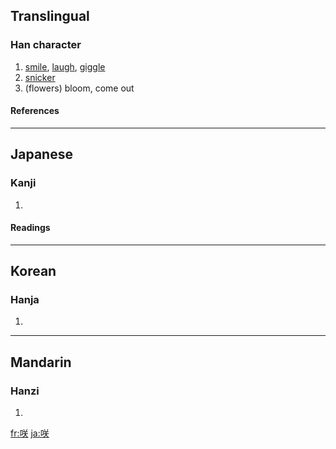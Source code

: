 {{see|笑}}

==Translingual==
===Han character===
{{Han char|rn=30|rad=口|as=06|sn=9|four=|canj=口廿大 (RTK), X口廿大 (XRTK)}}
# [[smile]], [[laugh]], [[giggle]]
# [[snicker]]
# (flowers) bloom, come out
====References====
{{Han ref|kx=0187.090|dkj=03554|dj=0406.110|hdz=10619.030|uh=54B2|ud=21682}}
----
==Japanese==
===Kanji===
{{ja-kanji|grade=c|rs=口06}}
# {{defn|Japanese}} 
====Readings====
{{ja-readings|on=[[しょう]] (shō)|kun=[[さく]] (saku), [[わらう]] (warau), [[さき]] (saki)}}
----
==Korean==
===Hanja===
{{ko-hanja|hangeul=소|rv=so|mr=so}}
# {{defn|Korean}}
----
==Mandarin==
===Hanzi===
{{cmn-hanzi|pin=[[hāi]] ([[hai1]]), [[hái]] ([[hai2]]), [[kài]] ([[kai4]]), [[xiào]] ([[xiao4]])|wg=hai<sup>1</sup>, hai<sup>2</sup>, k'ai<sup>4</sup>, hsiao<sup>4</sup>}}
# {{defn|Mandarin}}

[[fr:咲]]
[[ja:咲]]
